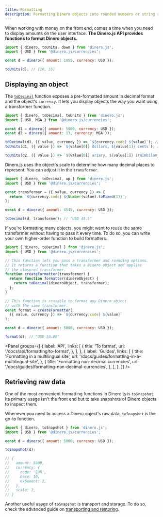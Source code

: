 ```yaml
---
title: Formatting
description: Formatting Dinero objects into rounded numbers or string representation.
---
```


When working with money on the front end, comes a time when you need to display amounts on the user interface. **The Dinero.js API provides functions to format Dinero objects.**

```js
import { dinero, toUnits, down } from 'dinero.js';
import { USD } from '@dinero.js/currencies';

const d = dinero({ amount: 1055, currency: USD });

toUnits(d); // [10, 55]
```

## Displaying an object

The [`toDecimal`](/docs/api/formatting/to-decimal) function exposes a pre-formatted amount in decimal format and the object's `currency`. It lets you display objects the way you want using a transformer function.

```js
import { dinero, toDecimal, toUnits } from 'dinero.js';
import { USD, MGA } from '@dinero.js/currencies';

const d1 = dinero({ amount: 5000, currency: USD });
const d2 = dinero({ amount: 13, currency: MGA });

toDecimal(d1, ({ value, currency }) => `${currency.code} ${value}`); // "USD 50.00"
toUnits(d1, ({ value }) => `${value[0]} dollars, ${value[1]} cents`); // "50 dollars, 0 cents"

toUnits(d2, ({ value }) => `${value[0]} ariary, ${value[1]} iraimbilanja`); // "2 ariary, 3 iraimbilanja"
```

Dinero.js uses the object's scale to determine how many decimal places to represent. You can adjust it in the `transformer`.

```js
import { dinero, toDecimal, up } from 'dinero.js';
import { USD } from '@dinero.js/currencies';

const transformer = ({ value, currency }) => {
  return `${currency.code} ${Number(value).toFixed(1)}`;
};

const d = dinero({ amount: 4545, currency: USD });

toDecimal(d, transformer); // "USD 45.5"
```

If you're formatting many objects, you might want to reuse the same transformer without having to pass it every time. To do so, you can write your own higher-order function to build formatters.

```js
import { dinero, toDecimal } from 'dinero.js';
import { USD } from '@dinero.js/currencies';

// This function lets you pass a transformer and rounding options.
// It returns a function that takes a Dinero object and applies
// the closured transformer.
function createFormatter(transformer) {
  return function formatter(dineroObject) {
    return toDecimal(dineroObject, transformer);
  };
}

// This function is reusable to format any Dinero object
// with the same transformer.
const format = createFormatter(
  ({ value, currency }) => `${currency.code} ${value}`
);

const d = dinero({ amount: 5000, currency: USD });

format(d); // "USD 50.00"
```

<Panel
  groups={[
    {
      label: 'API',
      links: [
        {
          title: 'To format',
          url: '/docs/api/formatting/to-format',
        },
      ],
    },
    {
      label: 'Guides',
      links: [
        {
          title: 'Formatting in a multilingual site',
          url: '/docs/guides/formatting-in-a-multilingual-site',
        },
        {
          title: 'Formatting non-decimal currencies',
          url: '/docs/guides/formatting-non-decimal-currencies',
        },
      ],
    },
  ]}
/>

## Retrieving raw data

One of the most convenient formatting functions in Dinero.js is `toSnapshot`. Its primary usage isn't the front end but to take snapshots of Dinero objects to inspect them.

Whenever you need to access a Dinero object's raw data, `toSnapshot` is the go-to function.

```js
import { dinero, toSnapshot } from 'dinero.js';
import { USD } from '@dinero.js/currencies';

const d = dinero({ amount: 5000, currency: USD });

toSnapshot(d);

// {
//   amount: 5000,
//   currency: {
//     code: 'EUR',
//     base: 10,
//     exponent: 2,
//   },
//   scale: 2,
// }
```

Another useful usage of `toSnapshot` is transport and storage. To do so, check the advanced guide on [transporting and restoring](/docs/advanced/transporting-and-restoring).
